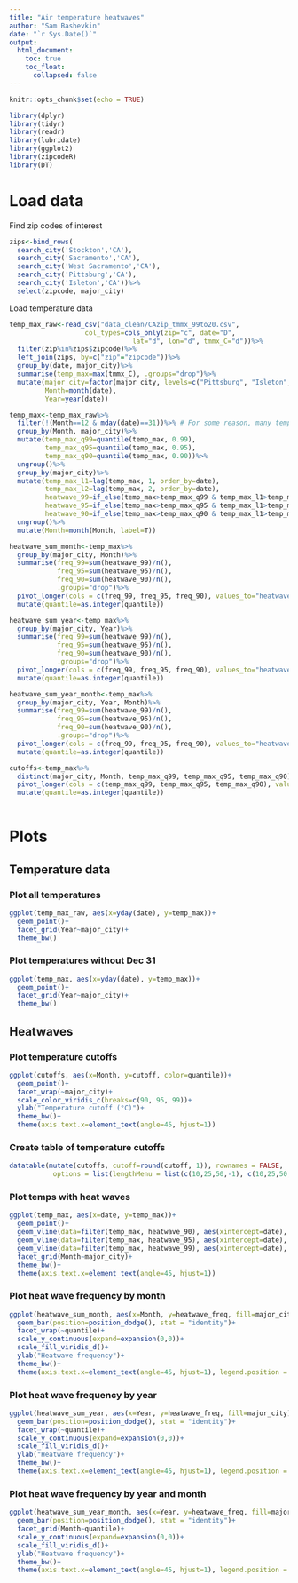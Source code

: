 ```yaml
---
title: "Air temperature heatwaves"
author: "Sam Bashevkin"
date: "`r Sys.Date()`"
output: 
  html_document:
    toc: true
    toc_float:
      collapsed: false
---
```


```r
knitr::opts_chunk$set(echo = TRUE)
```

```r
library(dplyr)
library(tidyr)
library(readr)
library(lubridate)
library(ggplot2)
library(zipcodeR)
library(DT)
```

# Load data

Find zip codes of interest
```r
zips<-bind_rows(
  search_city('Stockton','CA'),
  search_city('Sacramento','CA'),
  search_city('West Sacramento','CA'),
  search_city('Pittsburg','CA'),
  search_city('Isleton','CA'))%>%
  select(zipcode, major_city)
```

Load temperature data
```r
temp_max_raw<-read_csv("data_clean/CAzip_tmmx_99to20.csv", 
                   col_types=cols_only(zip="c", date="D",
                               lat="d", lon="d", tmmx_C="d"))%>%
  filter(zip%in%zips$zipcode)%>%
  left_join(zips, by=c("zip"="zipcode"))%>%
  group_by(date, major_city)%>%
  summarise(temp_max=max(tmmx_C), .groups="drop")%>%
  mutate(major_city=factor(major_city, levels=c("Pittsburg", "Isleton", "West Sacramento", "Sacramento", "Stockton")),
         Month=month(date),
         Year=year(date))

temp_max<-temp_max_raw%>%
  filter(!(Month==12 & mday(date)==31))%>% # For some reason, many temps on Dec 31 are very high, so removing all of them
  group_by(Month, major_city)%>%
  mutate(temp_max_q99=quantile(temp_max, 0.99),
         temp_max_q95=quantile(temp_max, 0.95),
         temp_max_q90=quantile(temp_max, 0.90))%>%
  ungroup()%>%
  group_by(major_city)%>%
  mutate(temp_max_l1=lag(temp_max, 1, order_by=date),
         temp_max_l2=lag(temp_max, 2, order_by=date),
         heatwave_99=if_else(temp_max>temp_max_q99 & temp_max_l1>temp_max_q99 & temp_max_l2>temp_max_q99, TRUE, FALSE),
         heatwave_95=if_else(temp_max>temp_max_q95 & temp_max_l1>temp_max_q95 & temp_max_l2>temp_max_q95, TRUE, FALSE),
         heatwave_90=if_else(temp_max>temp_max_q90 & temp_max_l1>temp_max_q90 & temp_max_l2>temp_max_q90, TRUE, FALSE))%>%
  ungroup()%>%
  mutate(Month=month(Month, label=T))

heatwave_sum_month<-temp_max%>%
  group_by(major_city, Month)%>%
  summarise(freq_99=sum(heatwave_99)/n(),
            freq_95=sum(heatwave_95)/n(),
            freq_90=sum(heatwave_90)/n(),
            .groups="drop")%>%
  pivot_longer(cols = c(freq_99, freq_95, freq_90), values_to="heatwave_freq", names_to="quantile", names_prefix="freq_")%>%
  mutate(quantile=as.integer(quantile))

heatwave_sum_year<-temp_max%>%
  group_by(major_city, Year)%>%
  summarise(freq_99=sum(heatwave_99)/n(),
            freq_95=sum(heatwave_95)/n(),
            freq_90=sum(heatwave_90)/n(),
            .groups="drop")%>%
  pivot_longer(cols = c(freq_99, freq_95, freq_90), values_to="heatwave_freq", names_to="quantile", names_prefix="freq_")%>%
  mutate(quantile=as.integer(quantile))

heatwave_sum_year_month<-temp_max%>%
  group_by(major_city, Year, Month)%>%
  summarise(freq_99=sum(heatwave_99)/n(),
            freq_95=sum(heatwave_95)/n(),
            freq_90=sum(heatwave_90)/n(),
            .groups="drop")%>%
  pivot_longer(cols = c(freq_99, freq_95, freq_90), values_to="heatwave_freq", names_to="quantile", names_prefix="freq_")%>%
  mutate(quantile=as.integer(quantile))

cutoffs<-temp_max%>%
  distinct(major_city, Month, temp_max_q99, temp_max_q95, temp_max_q90)%>%
  pivot_longer(cols = c(temp_max_q99, temp_max_q95, temp_max_q90), values_to="cutoff", names_to="quantile", names_prefix="temp_max_q")%>%
  mutate(quantile=as.integer(quantile))
  
```

# Plots 

## Temperature data

### Plot all temperatures

```r
ggplot(temp_max_raw, aes(x=yday(date), y=temp_max))+
  geom_point()+
  facet_grid(Year~major_city)+
  theme_bw()
```

### Plot temperatures without Dec 31

```r
ggplot(temp_max, aes(x=yday(date), y=temp_max))+
  geom_point()+
  facet_grid(Year~major_city)+
  theme_bw()
```

## Heatwaves

### Plot temperature cutoffs

```r
ggplot(cutoffs, aes(x=Month, y=cutoff, color=quantile))+
  geom_point()+
  facet_wrap(~major_city)+
  scale_color_viridis_c(breaks=c(90, 95, 99))+
  ylab("Temperature cutoff (°C)")+
  theme_bw()+
  theme(axis.text.x=element_text(angle=45, hjust=1))
```

### Create table of temperature cutoffs

```r
datatable(mutate(cutoffs, cutoff=round(cutoff, 1)), rownames = FALSE, 
           options = list(lengthMenu = list(c(10,25,50,-1), c(10,25,50,"All"))))
```

### Plot temps with heat waves

```r
ggplot(temp_max, aes(x=date, y=temp_max))+
  geom_point()+
  geom_vline(data=filter(temp_max, heatwave_90), aes(xintercept=date), color="chartreuse3")+
  geom_vline(data=filter(temp_max, heatwave_95), aes(xintercept=date), color="darkorchid4")+
  geom_vline(data=filter(temp_max, heatwave_99), aes(xintercept=date), color="red")+
  facet_grid(Month~major_city)+
  theme_bw()+
  theme(axis.text.x=element_text(angle=45, hjust=1))
```

### Plot heat wave frequency by month

```r
ggplot(heatwave_sum_month, aes(x=Month, y=heatwave_freq, fill=major_city))+
  geom_bar(position=position_dodge(), stat = "identity")+
  facet_wrap(~quantile)+
  scale_y_continuous(expand=expansion(0,0))+
  scale_fill_viridis_d()+
  ylab("Heatwave frequency")+
  theme_bw()+
  theme(axis.text.x=element_text(angle=45, hjust=1), legend.position = "bottom")
```

### Plot heat wave frequency by year

```r
ggplot(heatwave_sum_year, aes(x=Year, y=heatwave_freq, fill=major_city))+
  geom_bar(position=position_dodge(), stat = "identity")+
  facet_wrap(~quantile)+
  scale_y_continuous(expand=expansion(0,0))+
  scale_fill_viridis_d()+
  ylab("Heatwave frequency")+
  theme_bw()+
  theme(axis.text.x=element_text(angle=45, hjust=1), legend.position = "bottom")
```

### Plot heat wave frequency by year and month

```r
ggplot(heatwave_sum_year_month, aes(x=Year, y=heatwave_freq, fill=major_city))+
  geom_bar(position=position_dodge(), stat = "identity")+
  facet_grid(Month~quantile)+
  scale_y_continuous(expand=expansion(0,0))+
  scale_fill_viridis_d()+
  ylab("Heatwave frequency")+
  theme_bw()+
  theme(axis.text.x=element_text(angle=45, hjust=1), legend.position = "bottom")
```
